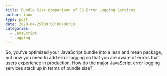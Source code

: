 ```yaml
---
title: Bundle Size Comparison of JS Error Logging Services
author: iano
type: post
date: 2020-04-29T09:00:00+00:00
categories:
  - JavaScript
  - Logging
---
```



So, you've optimized your JavaScript bundle into a lean and mean package, but
now you need to add error logging so that you are aware of errors that users
experience in production. How do the major JavaScript error logging services
stack up in terms of bundle size?

<JSErrorLoggingBundleSizeTable />
